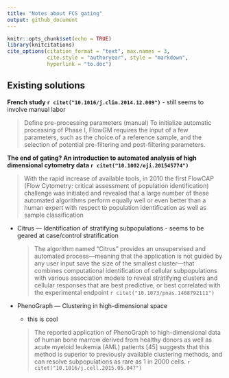 ```yaml
---
title: "Notes about FCS gating"
output: github_document
---
```


```r
knitr::opts_chunk$set(echo = TRUE)
library(knitcitations)
cite_options(citation_format = "text", max.names = 3, 
             cite.style = "authoryear", style = "markdown", 
             hyperlink = "to.doc")
```

## Existing solutions


**French study `r citet("10.1016/j.clim.2014.12.009")`**
  - still seems to involve manual labor
  
  > Define pre-processing parameters (manual)
To initialize automatic processing of Phase I, FlowGM requires the input of a few parameters, such as the choice of a reference sample, and the selection of potential pre-filtering and post-filtering parameters.



**The end of gating? An introduction to automated analysis of high dimensional cytometry data `r citet("10.1002/eji.201545774") `**

> With the rapid increase of available tools, in 2010 the first FlowCAP (Flow Cytometry: critical assessment of population identification) challenge was initiated and revealed that a large number of these automated algorithms perform equally well or even better than a human expert with respect to population identification as well as sample classification

- Citrus — Identification of stratifying subpopulations
      - seems to be geared at case/control stratification
      
    > The algorithm named “Citrus” provides an unsupervised and automated process—meaning that the application is not guided by any user input save the size of the smallest cluster—that combines computational identification of cellular subpopulations with various association models to reveal stratifying clusters and cellular responses that are best predictive, or best correlated with the experimental endpoint `r citet("10.1073/pnas.1408792111")`
  
 
- PhenoGraph — Clustering in high-dimensional space
    - this is cool

    > The reported application of PhenoGraph to high-dimensional data of human bone marrow derived from healthy donors as well as acute myeloid leukemia (AML) patients [45] suggests that this method is superior to previously available clustering methods, and can resolve subpopulations as rare as 1 in 2000 cells. `r citet("10.1016/j.cell.2015.05.047")`



